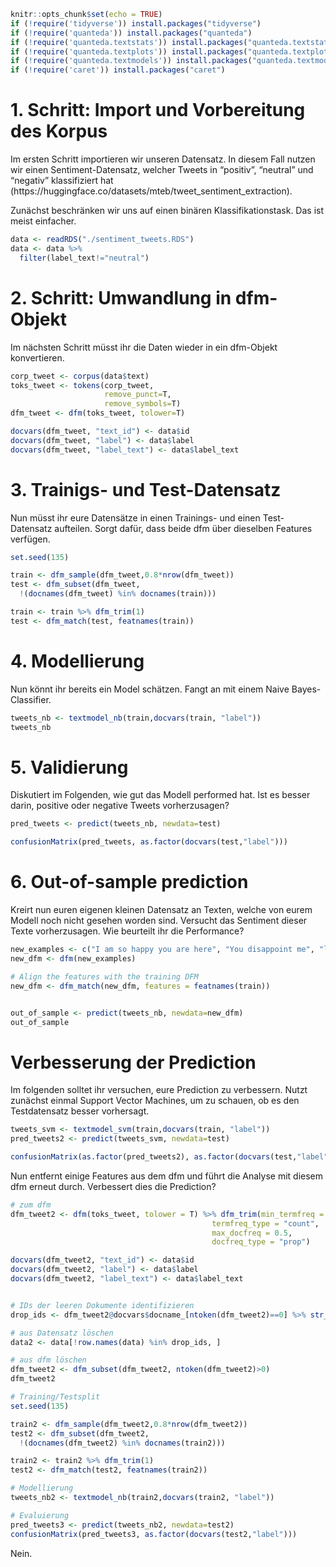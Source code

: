 ```r
knitr::opts_chunk$set(echo = TRUE)
if (!require('tidyverse')) install.packages("tidyverse")                      # data wrangling
if (!require('quanteda')) install.packages("quanteda")                        # preprocessing to dfm
if (!require('quanteda.textstats')) install.packages("quanteda.textstats")    # statistics about text
if (!require('quanteda.textplots')) install.packages("quanteda.textplots")    # plots visualizing texts
if (!require('quanteda.textmodels')) install.packages("quanteda.textmodels")  # text models
if (!require('caret')) install.packages("caret")                              # for advanced machine learning
```


# 1. Schritt: Import und Vorbereitung des Korpus
Im ersten Schritt importieren wir unseren Datensatz. In diesem Fall nutzen wir einen Sentiment-Datensatz, welcher Tweets in "positiv", "neutral" und "negativ" klassifiziert hat (https://huggingface.co/datasets/mteb/tweet_sentiment_extraction).

Zunächst beschränken wir uns auf einen binären Klassifikationstask. Das ist meist einfacher. 

```r
data <- readRDS("./sentiment_tweets.RDS")
data <- data %>%
  filter(label_text!="neutral")
```

# 2. Schritt: Umwandlung in dfm-Objekt

Im nächsten Schritt müsst ihr die Daten wieder in ein dfm-Objekt konvertieren.

```r
corp_tweet <- corpus(data$text)
toks_tweet <- tokens(corp_tweet,
                     remove_punct=T,
                     remove_symbols=T)
dfm_tweet <- dfm(toks_tweet, tolower=T)

docvars(dfm_tweet, "text_id") <- data$id
docvars(dfm_tweet, "label") <- data$label
docvars(dfm_tweet, "label_text") <- data$label_text
```


# 3. Trainigs- und Test-Datensatz

Nun müsst ihr eure Datensätze in einen Trainings- und einen Test-Datensatz aufteilen. Sorgt dafür, dass beide dfm über dieselben Features verfügen.

```r
set.seed(135)

train <- dfm_sample(dfm_tweet,0.8*nrow(dfm_tweet))
test <- dfm_subset(dfm_tweet,
  !(docnames(dfm_tweet) %in% docnames(train)))

train <- train %>% dfm_trim(1)
test <- dfm_match(test, featnames(train))
```


# 4. Modellierung 

Nun könnt ihr bereits ein Model schätzen. Fangt an mit einem Naive Bayes-Classifier.

```r
tweets_nb <- textmodel_nb(train,docvars(train, "label"))
tweets_nb
```

# 5. Validierung 

Diskutiert im Folgenden, wie gut das Modell performed hat. Ist es besser darin, positive oder negative Tweets vorherzusagen?

```r
pred_tweets <- predict(tweets_nb, newdata=test)

confusionMatrix(pred_tweets, as.factor(docvars(test,"label")))
```

# 6. Out-of-sample prediction

Kreirt nun euren eigenen kleinen Datensatz an Texten, welche von eurem Modell noch nicht gesehen worden sind. Versucht das Sentiment dieser Texte vorherzusagen. Wie beurteilt ihr die Performance?

```r
new_examples <- c("I am so happy you are here", "You disappoint me", "leave me alone", "That's not fair", "are u joking")
new_dfm <- dfm(new_examples)

# Align the features with the training DFM
new_dfm <- dfm_match(new_dfm, features = featnames(train))


out_of_sample <- predict(tweets_nb, newdata=new_dfm)
out_of_sample
```
# Verbesserung der Prediction

Im folgenden solltet ihr versuchen, eure Prediction zu verbessern. Nutzt zunächst einmal Support Vector Machines, um zu schauen, ob es den Testdatensatz besser vorhersagt.

```r
tweets_svm <- textmodel_svm(train,docvars(train, "label"))
pred_tweets2 <- predict(tweets_svm, newdata=test)

confusionMatrix(as.factor(pred_tweets2), as.factor(docvars(test,"label")))
```


Nun entfernt einige Features aus dem dfm und führt die Analyse mit diesem dfm erneut durch. Verbessert dies die Prediction? 

```r
# zum dfm
dfm_tweet2 <- dfm(toks_tweet, tolower = T) %>% dfm_trim(min_termfreq = 10,
                                             termfreq_type = "count",
                                             max_docfreq = 0.5,
                                             docfreq_type = "prop")

docvars(dfm_tweet2, "text_id") <- data$id
docvars(dfm_tweet2, "label") <- data$label
docvars(dfm_tweet2, "label_text") <- data$label_text


# IDs der leeren Dokumente identifizieren
drop_ids <- dfm_tweet2@docvars$docname_[ntoken(dfm_tweet2)==0] %>% str_extract(., "\\d{1,}") %>% as.numeric()

# aus Datensatz löschen
data2 <- data[!row.names(data) %in% drop_ids, ]

# aus dfm löschen
dfm_tweet2 <- dfm_subset(dfm_tweet2, ntoken(dfm_tweet2)>0)
dfm_tweet2

# Training/Testsplit
set.seed(135)

train2 <- dfm_sample(dfm_tweet2,0.8*nrow(dfm_tweet2))
test2 <- dfm_subset(dfm_tweet2,
  !(docnames(dfm_tweet2) %in% docnames(train2)))

train2 <- train2 %>% dfm_trim(1)
test2 <- dfm_match(test2, featnames(train2))

# Modellierung
tweets_nb2 <- textmodel_nb(train2,docvars(train2, "label"))

# Evaluierung
pred_tweets3 <- predict(tweets_nb2, newdata=test2)
confusionMatrix(pred_tweets3, as.factor(docvars(test2,"label")))
```
Nein. 
